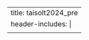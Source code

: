 ---
title: taisolt2024_pre
header-includes: |
  <meta http-equiv="Refresh" content="0; URL=https://doi.org/10.31235/osf.io/vjuah">
---